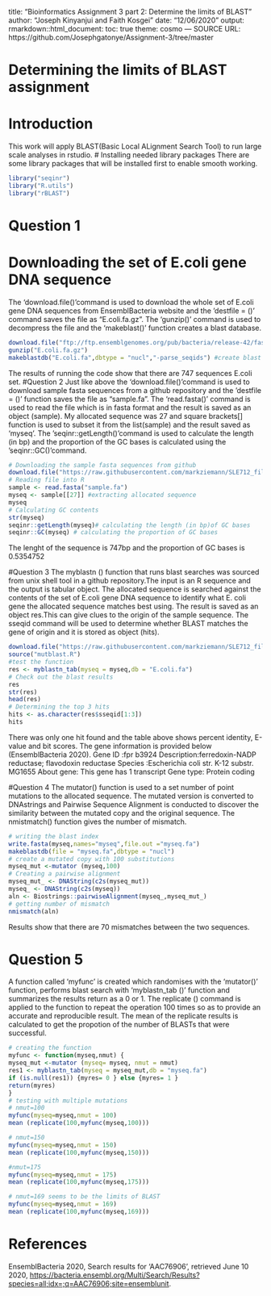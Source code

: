 title: "Bioinformatics Assignment 3 part 2: Determine the limits of BLAST"
author: "Joseph Kinyanjui and Faith Kosgei"
date: "12/06/2020"
output:
    rmarkdown::html_document:
        toc: true
theme: cosmo
---
SOURCE URL: https://github.com/Josephgatonye/Assignment-3/tree/master

# **Determining the limits of BLAST assignment**
# Introduction
This work will apply BLAST(Basic Local ALignment Search Tool) to run large scale analyses in rstudio. 
# Installing needed library packages
There are some library packages that will be installed first to enable smooth working.
```r
library("seqinr")
library("R.utils")
library("rBLAST")
```
# Question 1
# Downloading the set of E.coli gene DNA sequence
The 'download.file()'command is used to download the whole set of E.coli gene DNA sequences from EnsemblBacteria website and the 'destfile = ()' command  saves the file as "E.coli.fa.gz". The 'gunzip()' command is used to decompress the file and the 'makeblast()'  function creates a blast database. 
```r
download.file("ftp://ftp.ensemblgenomes.org/pub/bacteria/release-42/fasta/bacteria_0_collection/escherichia_coli_str_k_12_substr_mg1655/cds/Escherichia_coli_str_k_12_substr_mg1655.ASM584v2.cds.all.fa.gz",destfile = "E.coli.fa.gz")
gunzip("E.coli.fa.gz")
makeblastdb("E.coli.fa",dbtype = "nucl","-parse_seqids") #create blast and gives the numbers of sequences present in the E.coli set
```
The results of running the code show that there are 747 sequences E.coli set.
#Question 2
Just like above the 'download.file()'command is used to download sample fasta sequences from a github repository and the 'destfile = ()' function saves the file as "sample.fa". The 'read.fasta()' command is used to read the file which is in fasta format and the result is saved as an object (sample). My allocated sequence was 27 and square brackets[] function is used to subset it from the list(sample) and the result saved as 'myseq'. The 'seqinr::getLength()'command is used to calculate the length (in bp) and the proportion of the GC bases is calculated using the 'seqinr::GC()'command. 
```r
# Downloading the sample fasta sequences from github 
download.file("https://raw.githubusercontent.com/markziemann/SLE712_files/master/bioinfo_asst3_part2_files/sample.fa",destfile = "sample.fa")
# Reading file into R
sample <- read.fasta("sample.fa")
myseq <- sample[[27]] #extracting allocated sequence 
myseq
# Calculating GC contents
str(myseq)
seqinr::getLength(myseq)# calculating the length (in bp)of GC bases
seqinr::GC(myseq) # calculating the proportion of GC bases
```
The lenght of the sequence is 747bp and the proportion of GC bases is 0.5354752

#Question 3
The myblastn () function that runs blast searches was sourced from unix shell tool in a github repository.The input is an R sequence and the output is tabular object.
The allocated sequence is searched against the contents of the set of E.coli gene DNA sequence to identify what 
E. coli gene the allocated sequence matches best using. The result is saved as an object res.This can give clues to the origin of the sample sequence. The sseqid command will be used to determine whether BLAST matches the gene of origin and it is stored as object (hits). 
```r
download.file("https://raw.githubusercontent.com/markziemann/SLE712_files/master/bioinfo_asst3_part2_files/mutblast_functions.R",destfile = "mutblast.R")
source("mutblast.R")
#test the function
res <- myblastn_tab(myseq = myseq,db = "E.coli.fa")
# Check out the blast results
res
str(res)
head(res)
# Determining the top 3 hits
hits <- as.character(res$sseqid[1:3])
hits
```
There was only one hit found and the table above shows percent identity, E-value and bit scores. The gene information is provided below (EnsemblBacteria 2020).
Gene ID :fpr b3924
Description:ferredoxin-NADP reductase; flavodoxin reductase
Species :Escherichia coli str. K-12 substr. MG1655
About gene: This gene has 1 transcript
Gene type: Protein coding

#Question 4
The mutator() function is used to a set number of point mutations to the allocated sequence. The mutated version is converted to DNAstrings and Pairwise Sequence Alignment is conducted to discover the similarity between the mutated copy and the original sequence. The nmistmatch() function gives the number of mismatch. 
```r
# writing the blast index
write.fasta(myseq,names="myseq",file.out ="myseq.fa")
makeblastdb(file = "myseq.fa",dbtype = "nucl")
# create a mutated copy with 100 substitutions 
myseq_mut <-mutator (myseq,100)
# Creating a pairwise alignment 
myseq_mut_ <- DNAString(c2s(myseq_mut))
myseq_ <- DNAString(c2s(myseq))
aln <- Biostrings::pairwiseAlignment(myseq_,myseq_mut_)
# getting number of mismatch
nmismatch(aln) 
```
Results show that there are 70 mismatches between the two sequences.

# Question 5
A function called 'myfunc' is created which randomises with the 'mutator()' function, performs blast search with 'myblastn_tab ()' function and summarizes the results return as a 0 or 1. The replicate () command is applied to the function to repeat the operation 100 times so as to provide an accurate and reproducible result. The mean of the replicate results is calculated to get the propotion of the number of BLASTs that were successful.
```r
# creating the function
myfunc <- function(myseq,nmut) {
myseq_mut <-mutator (myseq= myseq, nmut = nmut)
res1 <- myblastn_tab(myseq = myseq_mut,db = "myseq.fa")
if (is.null(res1)) {myres= 0 } else {myres= 1 }
return(myres)
}
# testing with multiple mutations
# nmut=100
myfunc(myseq=myseq,nmut = 100)
mean (replicate(100,myfunc(myseq,100)))

# nmut=150
myfunc(myseq=myseq,nmut = 150)
mean (replicate(100,myfunc(myseq,150)))

#nmut=175
myfunc(myseq=myseq,nmut = 175)
mean (replicate(100,myfunc(myseq,175)))

# nmut=169 seems to be the limits of BLAST
myfunc(myseq=myseq,nmut = 169)
mean (replicate(100,myfunc(myseq,169)))
```

# References

EnsemblBacteria 2020, Search results for 'AAC76906', retrieved June 10 2020, <https://bacteria.ensembl.org/Multi/Search/Results?species=all;idx=;q=AAC76906;site=ensemblunit>.



